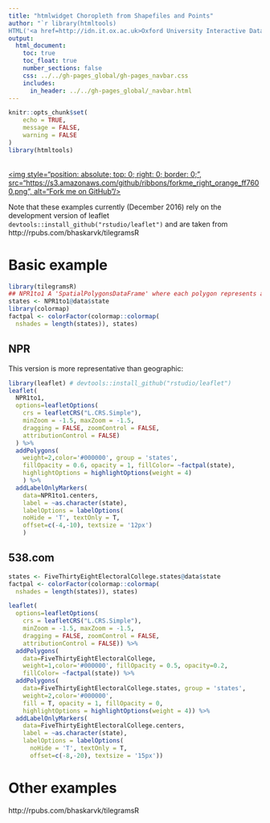 ```yaml
---
title: "htmlwidget Choropleth from Shapefiles and Points"
author: "`r library(htmltools)
HTML('<a href=http://idn.it.ox.ac.uk>Oxford University Interactive Data Network</a>')`"
output: 
  html_document:
    toc: true
    toc_float: true
    number_sections: false
    css: ../../gh-pages_global/gh-pages_navbar.css
    includes:
      in_header: ../../gh-pages_global/_navbar.html
---
```

```r
knitr::opts_chunk$set(
	echo = TRUE,
	message = FALSE,
	warning = FALSE
)
library(htmltools)
```

<a href="https://github.com/martinjhnhadley/OxfordIDN_htmlwidgets/tree/gh-pages/geovis/Choropleth_Points" target="blank">  
<img style="position: absolute; top: 0; right: 0; border: 0;",
             src="https://s3.amazonaws.com/github/ribbons/forkme_right_orange_ff7600.png",
             alt="Fork me on GitHub"/>
</a>

Note that these examples currently (December 2016) rely on the development version of leaflet `devtools::install_github("rstudio/leaflet")` and are taken from http://rpubs.com/bhaskarvk/tilegramsR

# Basic example

```r
library(tilegramsR)
## NPR1to1 A 'SpatialPolygonsDataFrame' where each polygon represents a state
states <- NPR1to1@data$state
library(colormap)
factpal <- colorFactor(colormap::colormap(
  nshades = length(states)), states)
```


## NPR

This version is more representative than geographic:

```r
library(leaflet) # devtools::install_github("rstudio/leaflet")
leaflet(
  NPR1to1,
  options=leafletOptions(
    crs = leafletCRS("L.CRS.Simple"),
    minZoom = -1.5, maxZoom = -1.5,
    dragging = FALSE, zoomControl = FALSE,
    attributionControl = FALSE)
  ) %>%
  addPolygons(
    weight=2,color='#000000', group = 'states',
    fillOpacity = 0.6, opacity = 1, fillColor= ~factpal(state),
    highlightOptions = highlightOptions(weight = 4)
    ) %>%
  addLabelOnlyMarkers(
    data=NPR1to1.centers,
    label = ~as.character(state),
    labelOptions = labelOptions(
    noHide = 'T', textOnly = T,
    offset=c(-4,-10), textsize = '12px')
    )
```

## 538.com

```r
states <- FiveThirtyEightElectoralCollege.states@data$state
factpal <- colorFactor(colormap::colormap(
  nshades = length(states)), states)
```

```r
leaflet(
  options=leafletOptions(
    crs = leafletCRS("L.CRS.Simple"),
    minZoom = -1.5, maxZoom = -1.5,
    dragging = FALSE, zoomControl = FALSE,
    attributionControl = FALSE)) %>%
  addPolygons(
    data=FiveThirtyEightElectoralCollege,
    weight=1,color='#000000', fillOpacity = 0.5, opacity=0.2,
    fillColor= ~factpal(state)) %>%
  addPolygons(
    data=FiveThirtyEightElectoralCollege.states, group = 'states',
    weight=2,color='#000000',
    fill = T, opacity = 1, fillOpacity = 0,
    highlightOptions = highlightOptions(weight = 4)) %>%
  addLabelOnlyMarkers(
    data=FiveThirtyEightElectoralCollege.centers,
    label = ~as.character(state),
    labelOptions = labelOptions(
      noHide = 'T', textOnly = T,
      offset=c(-8,-20), textsize = '15px'))
```



# Other examples

http://rpubs.com/bhaskarvk/tilegramsR
